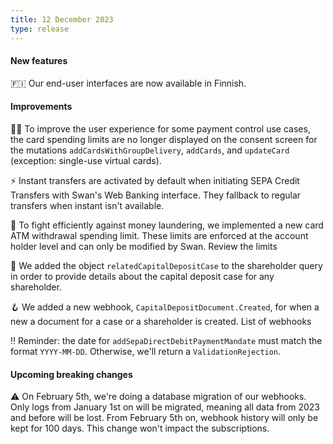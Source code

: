 ```yaml
---
title: 12 December 2023
type: release
---
```


<h4>New features</h4>

🇫🇮 Our end-user interfaces are now available in Finnish.

<h4>Improvements</h4>

🤳🏾 To improve the user experience for some payment control use cases, the card spending limits are no longer displayed on the consent screen for the mutations `addCardsWithGroupDelivery`, `addCards`, and `updateCard` (exception: single-use virtual cards).

⚡ Instant transfers are activated by default when initiating SEPA Credit Transfers with Swan's Web Banking interface.
They fallback to regular transfers when instant isn't available.

🚓 To fight efficiently against money laundering, we implemented a new card ATM withdrawal spending limit.
These limits are enforced at the account holder level and can only be modified by Swan.
Review the limits

💼 We added the object `relatedCapitalDepositCase` to the shareholder query in order to provide details about the capital deposit case for any shareholder.

🪝 We added a new webhook, `CapitalDepositDocument.Created`, for when a new a document for a case or a shareholder is created.
List of webhooks

‼️ Reminder: the date for `addSepaDirectDebitPaymentMandate` must match the format `YYYY-MM-DD`. Otherwise, we'll return a `ValidationRejection`.

<h4>Upcoming breaking changes</h4>

⚠️ On February 5th, we're doing a database migration of our webhooks.
Only logs from January 1st on will be migrated, meaning all data from 2023 and before will be lost.
From February 5th on, webhook history will only be kept for 100 days.
This change won't impact the subscriptions.
